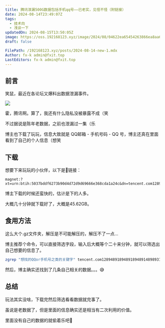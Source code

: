 ```yaml
---
title: 腾讯泄漏500G数据包括手机qq号——已老实，见怪不怪（附链接）
date: 2024-08-14T23:49:07Z
tags:
  - 技术向
  - 浅谈一下
updatedOn: 2024-08-15T13:50:05Z
image: https://oss.192168123.xyz/image/2024/08/04622ea65454263866ea8aa623906ea0.webp
draft: false

FilePath: /192168123.xyz/posts/2024-08-14-new-1.mdx
Author: fx-k admin@fxit.top
LastEditors: fx-k admin@fxit.top
---
```

## 前言

笑鼠，最近在各论坛又爆料出数据泄漏事件。

![](https://oss.192168123.xyz/image/2024/08/4de67977a989c1b2633ced50570bd1a7.png)

霍，腾讯啊。算了，我还有什么隐私没被暴露不成（笑

不过据说是陈年老数据，之前也泄漏过一集（乐

博主也下载了玩玩，信息大致就是 QQ邮箱 - 手机号码 - QQ 号，博主还真在里面看到了自己的个人信息（想笑

## 下载

想要下来玩玩的小伙伴，以下是🧲链接：

```plaintext
magnet:?xt=urn:btih:5037bddf6273b90d4d72d9d69666e368cda1a24c&dn=tencent.com1289489189489189489148989314893189478.gz&tr=udp%3A%2F%2Ftracker.openbittorrent.com%3A80%2Fannounce&tr=udp%3A%2F%2Ftracker.publicbt.com%3A80%2Fannounce&ws=https%3A%2F%2Fusdod.io%2Faeiff.gz
```

博主下载的时候还蛮快的，估计是下的人多。

大概几十分钟就下载好了，大概是45.62GB。

## 食用方法

这么大个.gz文件夹，解压是不可能解压的，解压不了一点...

博主推荐个命令，可以直接筛选字段，输入后大概等个二十来分钟，就可以筛选出自己想要的信息了。

```bash
zgrep "想找的QQor手机号之类的关键字" tencent.com1289489189489189489148989314893189478.gz
```

然后，博主确实还找到了几条自己相关的数据。。。😅

## 总结

玩法其实没啥，下载完然后筛选看看数据就完事了。

虽说是老数据了，但是里面的信息确实还是相当有二次利用的价值。

里面没有自己的数据的就偷着乐吧🤪
